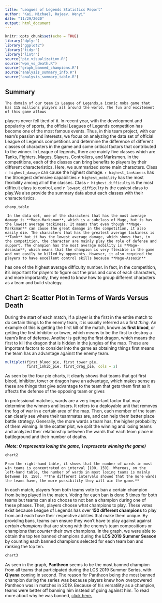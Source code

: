 ```yaml
---
title: "Leagues of Legends Statistics Report"
author: "Kai, Michael, Rajeev, Wenyi"
date: "11/29/2020"
output: html_document
---
```


```r
knitr::opts_chunk$set(echo = TRUE)
library("dplyr")
library("ggplot2")
library("tidyr")
library("lintr")
source("pie_visualization.R")
source("wpm_vs_death.R")
source("graph_banned_champions.R")
source("analysis_summary_info.R")
source("analysis_summary_table.R")
```

## Summary 
    The domain of our team is League of Legends,a iconic moba game that has 115 millions players all around the world. The fun and excitement of this game allows 
players never fell tired of it. In recent year, with the development and popularity of sports, the official Leagues of Legends competition has become one of the most famous events. Thus, in this team project, with our team's passion and interests, we focus on analyzing the data set of official League of Legends competitions and determine the difference of different classes of characters in the game and some critical factors that contributed to the winner.
    In League of legends, there are mainly five classes which are Tanks, Fighters, Mages, Slayers, Controllers, and Marksmen. In the competitions, each of the classes can bring benefits to players by their different characteristics. Here, we summarized some main characters. Class `r highest_damage` can cause the highest damage. `r highest_tankiness` has the Strongest defensive capabilities.`r highest_mobility` has the most flexibility among all of the classes. Class `r highest_difficulty` is the most difficult class to control, and `r lowest_difficulty` is the easiest class to play.We also provide the summary data about each classes with their characteristics. 
```r
champ_table
```
     In the data set, one of the characters that has the most average damage is **Mage-Marksman**, which is a subclass of Mage, but is has the lowest average tackiness. It means that even though **Mage-Marksman** can cause the great damage in the competition, it also easily die. The characters that has the greatest average tackiness is **Tank** but it has the lowest average damage, which shows that, in the competition, the character are mainly play the role of defense and support. The champion has the most average mobility is **Mage-Assasin**, which means that the champion is very flexible in the game and not easily be killed by opponents. However, it also required the players to have excellent control skills because **Mage-Assasin**
has one of the highest average difficulty number. In fact, in the competition, it's important for players to figure out the pros and cons of each characters, and more importantly, they need to know how to group different characters as a team and build strategy.
     
## Chart 2:  Scatter Plot in Terms of Wards Versus Death
  During the start of each match, if a player is the first in the entire match to
do certain things to the enemy team, it is usually referred as a first *thing*. 
An example of this is getting the first kill of the match, 
known as **first blood**, or getting the first inhibitor or tower, which means 
to be the first to destroy a team's line of defense. Another is getting the
first dragon, which means the first to kill the dragon that is hidden in the 
jungles of the map. These are important factors to consider into the game as 
obtaining things first means the team has an advantage against the enemy team. 

```r
multiplot(first_blood_pie, first_tower_pie,
          first_inhib_pie, first_drag_pie, cols = 2)
```

As seen by the four pie charts, it clearly shows that teams that got first
blood, inhibitor, tower or dragon have an advantage, which makes sense as these 
are things that give advantage to the team that gets them first as it affects
the defense of the opposing team or gives


   In professional matches, wards are a very important factor that may determine the winners and losers. It refers to a deployable unit that removes the fog of war in a certain area of the map. Then, each member of the team can clearly see where their teammates are, and can help them better place battle strategy. Generally, the more wards a team has, the higher probability of them winning. In the scatter plot, we split the winning and losing teams and analyzed their relationship between the wards that each team place in battleground and their number of deaths. 
   
**_(Note: 0 represents losing the game, 1 represents winning the game)_**
   
```r
chart2
```


    From the right-hand table, it shows that the number of wards in most win teams is concentrated on interval [100, 150]. Whereas, on the left-hand table, the number of wards in most losing teams is mainly between [0, 150]. **The different intervals showed that the more wards the teams have, the more possibility they will win the game.**
    
  In each match, players from both teams vote to ban a certain champion from 
being played in the match. Voting for each ban is done 5 times for both teams 
but teams can also choose to not ban a champion during one of these phases. 
Then, players choose what champions to play. These votes exist because League of Legends 
has over **150 different champions** to play from and each have their respective 
abilities that make them unique. By providing bans, teams can ensure they won't 
have to play against against *certain champions* that are strong with the enemy's 
team compositions or champions that *counter* their own champions. In the graph, 
we were able to obtain the top ten banned champions during the 
**LCS 2019 Summer Season** by counting each banned champions selected for
each team ban and ranking the top ten.

```r
chart3
```

  As seen in the graph, **Pantheon** seems to be the most banned champion from
all teams that participated during the LCS 2019 Summer Series, with **Qiyana**
coming in second. The reason for Pantheon being the most banned champion during 
the series was because players knew how overpowered Pantheon was in matches in 
2019. Because of his versatility as a champion, teams were better off banning 
him instead of going against him. To read more about why he was banned, [click here.](https://www.invenglobal.com/articles/9417/worlds-2019-why-pantheon-was-banned-for-100-of-group-stage)

